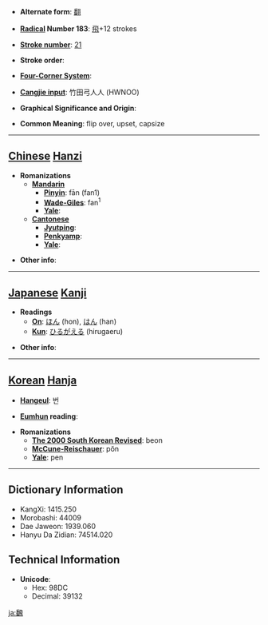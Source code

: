 * '''Alternate form''': [[翻]]

* '''[[Wiktionary:Chinese radical index| Radical]] Number 183''': [[Wiktionary:Chinese radical index 飛|飛]]+12 strokes

* '''[[Wiktionary:Chinese total strokes index|Stroke number]]''': [[Wiktionary:Chinese total strokes index 21|21]]

* '''Stroke order''': 

* '''[[Wiktionary:Chinese four corner index|Four-Corner System]]''': 

* '''[[Wiktionary:Chinese Cangjie index|Cangjie input]]''': 竹田弓人人 (HWNOO)

* '''Graphical Significance and Origin''': 

* '''Common Meaning''': flip over, upset, capsize

----

== [[Chinese]] [[Hanzi]] ==

* '''Romanizations'''
** '''[[Mandarin]]'''
*** '''[[Pinyin]]''': fān (fan1)
*** '''[[Wade-Giles]]''': fan<sup>1</sup>
*** '''[[Yale]]''': 
** '''[[Cantonese]]'''
*** '''[[Jyutping]]''':
*** '''[[Penkyamp]]''': 
*** '''[[Yale]]''': 

* '''Other info''': 

----

== [[Japanese]] [[Kanji]] ==

* '''Readings'''
** '''[[On]]''': [[ほん]] (hon), [[はん]] (han)
** '''[[Kun]]''': [[ひるがえる]] (hirugaeru)

* '''Other info''':  

----

== [[Korean]] [[Hanja]] ==

* '''[[Hangeul]]''': 번

* '''[[Eumhun]] reading''': 

* '''Romanizations'''
** '''[[The 2000 South Korean Revised Romanization|The 2000 South Korean Revised]]''': beon
** '''[[McCune-Reischauer]]''': pŏn
** '''[[Yale]]''': pen

----

== Dictionary Information ==

* KangXi: 1415.250
* Morobashi: 44009
* Dae Jaweon: 1939.060
* Hanyu Da Zidian: 74514.020

== Technical Information ==

* '''Unicode''':
** Hex: 98DC
** Decimal: 39132
[[ja:飜]]